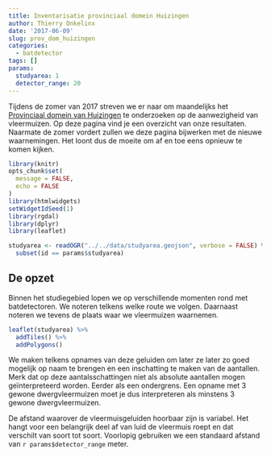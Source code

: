 ```yaml
---
title: Inventarisatie provinciaal domein Huizingen
author: Thierry Onkelinx
date: '2017-06-09'
slug: prov_dom_huizingen
categories:
  - batdetector
tags: []
params:
  studyarea: 1
  detector_range: 20
---
```


Tijdens de zomer van 2017 streven we er naar om maandelijks het [Provinciaal domein van Huizingen](http://www.vlaamsbrabant.be/vrije-tijd-cultuur/provinciedomeinen/huizingen/index.jsp) te onderzoeken op de aanwezigheid van vleermuizen. Op deze pagina vind je een overzicht van onze resultaten. Naarmate de zomer vordert zullen we deze pagina bijwerken met de nieuwe waarnemingen. Het loont dus de moeite om af en toe eens opnieuw te komen kijken.

```r
library(knitr)
opts_chunk$set(
  message = FALSE,
  echo = FALSE
)
library(htmlwidgets)
setWidgetIdSeed(1)
library(rgdal)
library(dplyr)
library(leaflet)
```

```r
studyarea <- readOGR("../../data/studyarea.geojson", verbose = FALSE) %>%
  subset(id == params$studyarea)
```

## De opzet

Binnen het studiegebied lopen we op verschillende momenten rond met batdetectoren. We noteren telkens welke route we volgen. Daarnaast noteren we tevens de plaats waar we vleermuizen waarnemen. 

```r
leaflet(studyarea) %>%
  addTiles() %>%
  addPolygons()
```

We maken telkens opnames van deze geluiden om later ze later zo goed mogelijk op naam te brengen en een inschatting te maken van de aantallen. Merk dat op deze aantalsschattingen niet als absolute aantallen mogen geïnterpreteerd worden. Eerder als een ondergrens. Een opname met 3 gewone dwergvleermuizen moet je dus interpreteren als minstens 3 gewone dwergvleermuizen.

De afstand waarover de vleermuisgeluiden hoorbaar zijn is variabel. Het hangt voor een belangrijk deel af van luid de vleermuis roept en dat verschilt van soort tot soort. Voorlopig gebruiken we een standaard afstand van `r params$detector_range` meter.
